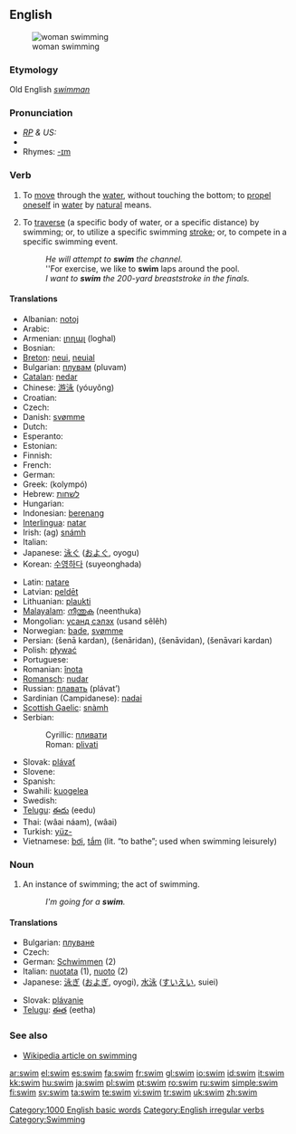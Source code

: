 ==English==
[[Image:Swim.devon.750pix.jpg|thumb|woman swimming]]

===Etymology===
Old English ''[[swimman]]''

===Pronunciation===
* ''[[RP]] & US:'' {{IPA|/swɪm/}}
*{{audio|en-us-swim.ogg|Audio (US)}}
*Rhymes: [[Rhymes:English:-ɪm|-ɪm]]

===Verb===
{{en-verb|swims|swimming|swam|swum}}

# {{intransitive}} To [[move]] through the [[water]], without touching the bottom; to [[propel]] [[oneself]] in [[water]] by [[natural]] means.
# {{transitive}} To [[traverse]] (a specific body of water, or a specific distance) by swimming; or, to utilize a specific swimming [[stroke]]; or, to compete in a specific swimming event.
#: ''He will attempt to '''swim''' the channel.''
#: ''For exercise, we like to '''swim''' laps around the pool.
#: ''I want to '''swim''' the 200-yard breaststroke in the finals.''

====Translations====
{{top}}
* Albanian: [[notoj]]
* Arabic: {{Arab|[[سبح]]}} {{unicode|(sábaħa)}}
* Armenian: [[լողալ]] (loghal)
* Bosnian: {{t-|bs|plivati}}
* [[Breton]]: [[neui]], [[neuial]]
* Bulgarian: [[плувам]] (pluvam)
* [[Catalan]]: [[nedar]]
* Chinese: [[游泳]] (yóuyǒng)
* Croatian: {{t-|hr|plivati}}
* Czech: {{t+|cs|plavat}}
* Danish: [[svømme]]
* Dutch: {{t+|nl|zwemmen}}
* Esperanto: {{t-|eo|naĝi|xs=Esperanto}}
* Estonian: {{t-|et|ujuma}}
* Finnish: {{t+|fi|uida}}
* French: {{t+|fr|nager}}
* German: {{t+|de|schwimmen}}
* Greek: {{t|el|κολυμπώ|sc=Grek}} (kolympó)
* Hebrew: [[לשחות]]
* Hungarian: {{t+|hu|úszik}}
* Indonesian: [[renang|berenang]]
* [[Interlingua]]: [[natar]]
* Irish: (ag) [[snámh]]
* Italian: {{t+|it|nuotare}}
* Japanese: [[泳ぐ]] ([[およぐ]], oyogu)
* Korean: [[수영하다]] (suyeonghada)
{{mid}}
* Latin: [[natare]]
* Latvian: [[peldēt]]
* Lithuanian: [[plaukti]]
* [[Malayalam]]: [[നീന്തുക]] (neenthuka)
* Mongolian: [[усанд сэлэх]] (usand sêlêh)
* Norwegian: [[bade]], [[svømme]]
* Persian: {{fa-Arab|[[شنا کردن]]}} (šenā kardan), {{fa-Arab|[[شناریدن]]}} (šenāridan), {{fa-Arab|[[شناویدن]]}} (šenāvidan), {{fa-Arab|[[شناوری کردن]]}} (šenāvari kardan)
* Polish: [[pływać]]
* Portuguese: {{t+|pt|nadar}}
* Romanian: [[înota]]
* [[Romansch]]: [[nudar]]
* Russian: [[плавать]] (plávat’)
* Sardinian (Campidanese): [[nadai]]
* [[Scottish Gaelic]]: [[snàmh]]
* Serbian:
*: Cyrillic: [[пливати]]
*: Roman: [[plivati]]
* Slovak: [[plávať]]
* Slovene: {{t+|sl|plavati}}
* Spanish: {{t+|es|nadar}}
* Swahili: [[kuogelea]]
* Swedish: {{t+|sv|simma}}
* [[Telugu]]: [[ఈదు]] (eedu)
* Thai: {{Thai|[[ว่ายน้ำ]]}} (wâai náam), {{Thai|[[ว่าย]]}} (wâai)
* Turkish: [[yüz-]]
* Vietnamese: [[bơi]], [[tắm]] (lit. “to bathe”; used when swimming leisurely)
{{bottom}}

===Noun===
{{en-noun}}

# An instance of swimming; the act of swimming.
#:''I'm going for a '''swim'''.''

====Translations====
{{top}}
* Bulgarian: [[плуване]] {{n}}
* Czech: {{t-|cs|plavání|n}}
* German: [[Schwimmen]] {{n}} (2)
* Italian: [[nuotata]] {{f}} (1), [[nuoto]] {{m}} (2)
* Japanese: [[泳ぎ]] ([[およぎ]], oyogi), [[水泳]] ([[すいえい]], suiei)
{{mid}}
* Slovak: [[plávanie]] {{n}}
* [[Telugu]]: [[ఈత]] (eetha)
{{bottom}}

===See also===
* [[w:swimming|Wikipedia article on swimming]]

<!-- OTHER LANGUAGES -->

[[Category:1000 English basic words]]
[[Category:English irregular verbs]]
[[Category:Swimming]]

[[ar:swim]]
[[el:swim]]
[[es:swim]]
[[fa:swim]]
[[fr:swim]]
[[gl:swim]]
[[io:swim]]
[[id:swim]]
[[it:swim]]
[[kk:swim]]
[[hu:swim]]
[[ja:swim]]
[[pl:swim]]
[[pt:swim]]
[[ro:swim]]
[[ru:swim]]
[[simple:swim]]
[[fi:swim]]
[[sv:swim]]
[[ta:swim]]
[[te:swim]]
[[vi:swim]]
[[tr:swim]]
[[uk:swim]]
[[zh:swim]]